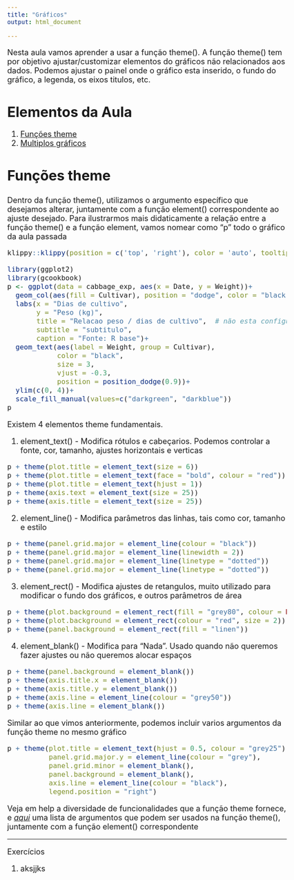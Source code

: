 ```yaml
---
title: "Gráficos"
output: html_document

---
```

<style type="text/css">
body, td {
   font-size: 18px;
}
code.r{
  font-size: 16px;
}
pre {
  font-size: 16px
}
h1,h2,h3,h4,h5,h6{
  font-size: 24pt;
}
</style>

Nesta aula vamos aprender a usar a função theme(). A função theme() tem por objetivo ajustar/customizar elementos do gráficos não relacionados aos dados. Podemos ajustar o painel onde o gráfico esta inserido, o fundo do gráfico, a legenda, os eixos titulos, etc. 


# Elementos da Aula

1. [Funções theme](#anchor1)
2. [Multiplos gráficos](#anchor2)


## Funções theme {#anchor1}

Dentro da função theme(), utilizamos o argumento específico que desejamos alterar, juntamente com a função element() correspondente ao ajuste desejado. Para ilustrarmos mais didaticamente a relação entre a função theme() e a função element, vamos nomear como "p" todo o gráfico da aula passada

```r
klippy::klippy(position = c('top', 'right'), color = 'auto', tooltip_message = "Copy code", tooltip_success = "Copied!")
```

```r
library(ggplot2)
library(gcookbook)
p <- ggplot(data = cabbage_exp, aes(x = Date, y = Weight))+
  geom_col(aes(fill = Cultivar), position = "dodge", color = "black")+
  labs(x = "Dias de cultivo",
       y = "Peso (kg)",
       title = "Relacao peso / dias de cultivo",  # não esta configurado para aceitar acentuação
       subtitle = "subtitulo",
       caption = "Fonte: R base")+
  geom_text(aes(label = Weight, group = Cultivar),
            color = "black", 
            size = 3,
            vjust = -0.3,
            position = position_dodge(0.9))+
  ylim(c(0, 4))+
  scale_fill_manual(values=c("darkgreen", "darkblue"))
p
```

Existem 4 elementos theme fundamentais. 

1. element_text() - Modifica rótulos e cabeçarios. Podemos controlar a fonte, cor, tamanho, ajustes horizontais e verticas
```r
p + theme(plot.title = element_text(size = 6))
p + theme(plot.title = element_text(face = "bold", colour = "red"))
p + theme(plot.title = element_text(hjust = 1))
p + theme(axis.text = element_text(size = 25))
p + theme(axis.title = element_text(size = 25))

```

2. element_line() - Modifica parâmetros das linhas, tais como cor, tamanho e estilo
```r
p + theme(panel.grid.major = element_line(colour = "black"))
p + theme(panel.grid.major = element_line(linewidth = 2))
p + theme(panel.grid.major = element_line(linetype = "dotted"))
p + theme(panel.grid.major = element_line(linetype = "dotted"))

```

3. element_rect() - Modifica ajustes de retangulos, muito utilizado para modificar o fundo dos gráficos, e outros parâmetros de área
```r
p + theme(plot.background = element_rect(fill = "grey80", colour = NA))
p + theme(plot.background = element_rect(colour = "red", size = 2))
p + theme(panel.background = element_rect(fill = "linen"))

```

4. element_blank() - Modifica para "Nada". Usado quando não queremos fazer ajustes ou não queremos alocar espaços

```r

p + theme(panel.background = element_blank())
p + theme(axis.title.x = element_blank())
p + theme(axis.title.y = element_blank())
p + theme(axis.line = element_line(colour = "grey50"))
p + theme(axis.line = element_blank())
```

Similar ao que vimos anteriormente, podemos incluir varios argumentos da função theme no mesmo gráfico

```r

p + theme(plot.title = element_text(hjust = 0.5, colour = "grey25"),
          panel.grid.major.y = element_line(colour = "grey"),
          panel.grid.minor = element_blank(),
          panel.background = element_blank(),
          axis.line = element_line(colour = "black"),
          legend.position = "right")
```

 Veja em help a diversidade de funcionalidades que a função theme fornece, e  [*aqui*](https://ggplot2-book.org/polishing.html#theme-elements) uma lista de argumentos que podem ser usados na função theme(), juntamente com a função element() correspondente

---

Exercícios

1. aksjjks